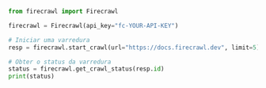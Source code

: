 ```python Python
from firecrawl import Firecrawl

firecrawl = Firecrawl(api_key="fc-YOUR-API-KEY")

# Iniciar uma varredura
resp = firecrawl.start_crawl(url="https://docs.firecrawl.dev", limit=5)

# Obter o status da varredura
status = firecrawl.get_crawl_status(resp.id)
print(status)
```
